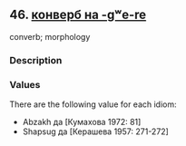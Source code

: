 ## 46. <a href =  'https://agricolamz.github.io/The_Circassian_Isoglosses_Database/46.html'>конверб на -gʷe-re</a>
converb; morphology

### Description



### Values
There are the following value for each idiom:

* Abzakh  да [Кумахова 1972: 81] 
* Shapsug  да [Керашева 1957: 271-272] 

